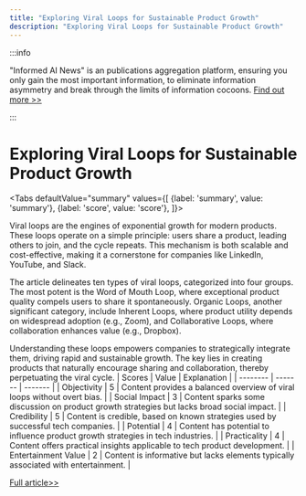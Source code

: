 ```yaml
---
title: "Exploring Viral Loops for Sustainable Product Growth"
description: "Exploring Viral Loops for Sustainable Product Growth"
---
```



:::info

"Informed AI News" is an publications aggregation platform, ensuring you only gain the most important information, to eliminate information asymmetry and break through the limits of information cocoons.  [Find out more >>](/docs/guides)

:::

# Exploring Viral Loops for Sustainable Product Growth


<Tabs
	defaultValue="summary"
	values={[
	{label: 'summary', value: 'summary'},
	{label: 'score', value: 'score'},
]}>
<TabItem value="summary">


Viral loops are the engines of exponential growth for modern products. These loops operate on a simple principle: users share a product, leading others to join, and the cycle repeats. This mechanism is both scalable and cost-effective, making it a cornerstone for companies like LinkedIn, YouTube, and Slack.

The article delineates ten types of viral loops, categorized into four groups. The most potent is the Word of Mouth Loop, where exceptional product quality compels users to share it spontaneously. Organic Loops, another significant category, include Inherent Loops, where product utility depends on widespread adoption (e.g., Zoom), and Collaborative Loops, where collaboration enhances value (e.g., Dropbox).

Understanding these loops empowers companies to strategically integrate them, driving rapid and sustainable growth. The key lies in creating products that naturally encourage sharing and collaboration, thereby perpetuating the viral cycle.
</TabItem>
<TabItem value="score">
	| Scores     | Value   | Explanation |
	| -------- | ------- | ------- |
	| Objectivity  | 5    | Content provides a balanced overview of viral loops without overt bias.    |
	| Social Impact | 3     | Content sparks some discussion on product growth strategies but lacks broad social impact.    |
	| Credibility    | 5    | Content is credible, based on known strategies used by successful tech companies.    |
	| Potential    | 4    | Content has potential to influence product growth strategies in tech industries.    |
	| Practicality    | 4    | Content offers practical insights applicable to tech product development.    |
	| Entertainment Value    | 2    | Content is informative but lacks elements typically associated with entertainment.    |
</TabItem>
</Tabs>

[Full article>>](https://hackernoon.com/10-viral-loops-that-drive-sustainable-product-growth?source=rss)
